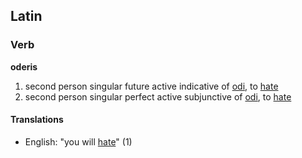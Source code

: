 ==Latin==
===Verb===
'''oderis'''

#second person singular future active indicative of [[odi]], to [[hate]]
#second person singular perfect active subjunctive of [[odi]], to [[hate]]
====Translations====
*English: "you will [[hate]]" (1)